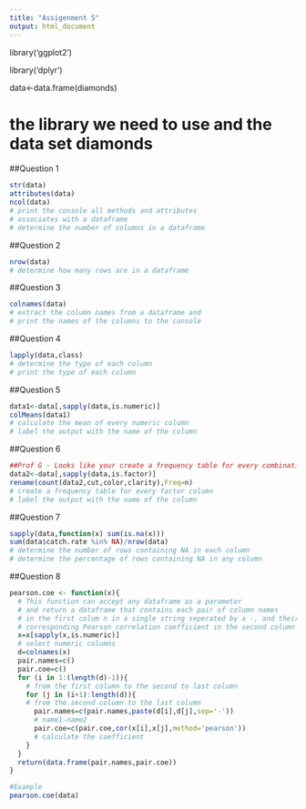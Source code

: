 ```yaml
---
title: "Assigenment 5"
output: html_document
---
```


library('ggplot2')

library('dplyr')

data<-data.frame(diamonds)

# the library we need to use and the data set diamonds

##Question 1
```r
str(data)
attributes(data)
ncol(data)
# print the console all methods and attributes
# associates with a dataframe
# determine the number of columns in a dataframe
```

##Question 2
```r
nrow(data)
# determine how many rows are in a dataframe
```

##Question 3
```r
colnames(data)
# extract the column names from a dataframe and
# print the names of the columns to the console
```

##Question 4
```r
lapply(data,class)
# determine the type of each column
# print the type of each column 
```

##Question 5
```r
data1<-data[,sapply(data,is.numeric)]
colMeans(data1)
# calculate the mean of every numeric column
# label the output with the name of the column
```

##Question 6
```r
##Prof G - Looks like your create a frequency table for every combination of the columns instead of every column.
data2<-data[,sapply(data,is.factor)]
rename(count(data2,cut,color,clarity),Freq=n)
# create a frequency table for every factor column
# label the output with the name of the column
```

##Question 7 
```r
sapply(data,function(x) sum(is.na(x)))
sum(data$catch.rate %in% NA)/nrow(data)
# determine the number of rows containing NA in each column
# determine the percentage of rows containing NA in any column
```

##Question 8
```r
pearson.coe <- function(x){
  # This function can accept any dataframe as a parameter
  # and return a dataframe that contains each pair of column names
  # in the first colum n in a single string seperated by a -, and their
  # corresponding Pearson correlation coefficient in the second column
  x=x[sapply(x,is.numeric)]
  # select numeric columns
  d=colnames(x)
  pair.names=c()
  pair.coe=c()
  for (i in 1:(length(d)-1)){
    # from the first column to the second to last column
    for (j in (i+1):length(d)){
    # from the second column to the last column
      pair.names=c(pair.names,paste(d[i],d[j],sep='-'))
      # name1-name2
      pair.coe=c(pair.coe,cor(x[i],x[j],method='pearson'))
      # calculate the coefficient
    }
  }
  return(data.frame(pair.names,pair.coe))
}

#Example
pearson.coe(data)
```










